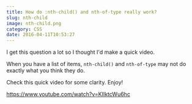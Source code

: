 ```yaml
---
title: How do :nth-child() and nth-of-type really work?
slug: nth-child
image: nth-child.png
category: CSS
date: 2016-04-11T10:53:27
---
```


I get this question a lot so I thought I'd make a quick video.

When you have a list of items, <code>nth-child()</code> and <code>nth-of-type</code> may not do exactly what you think they do.

Check this quick video for some clarity. Enjoy!

https://www.youtube.com/watch?v=KIIktcWu6hc